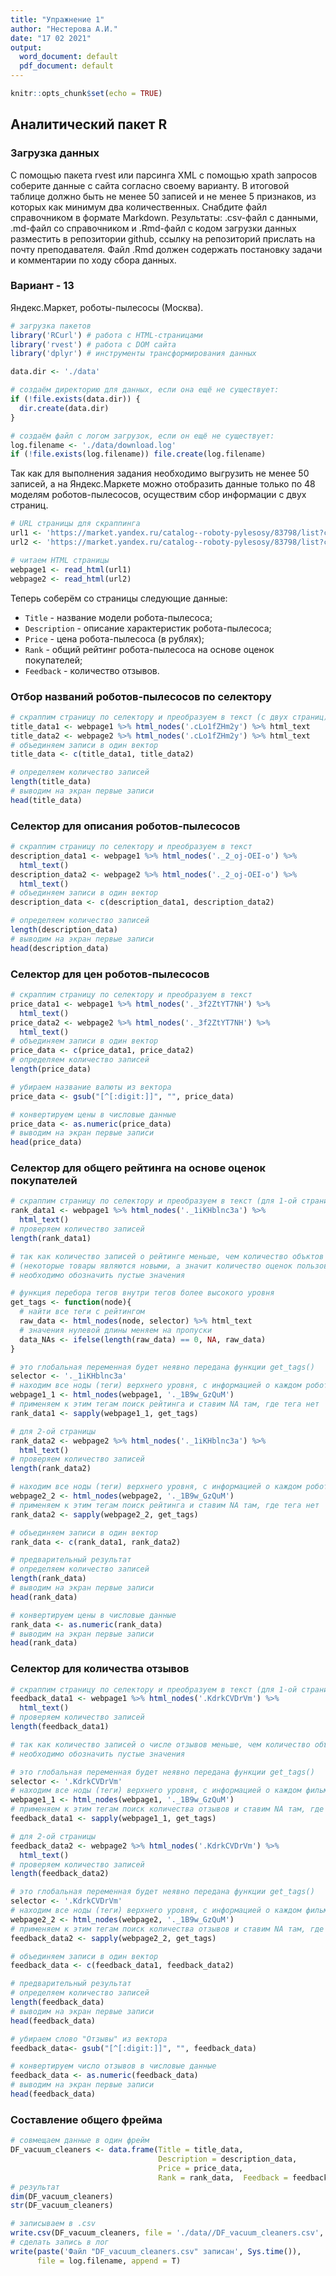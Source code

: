 ---
title: "Упражнение 1"
author: "Нестерова А.И."
date: "17 02 2021"
output:
  word_document: default
  pdf_document: default
---

```{r setup, include=FALSE}
knitr::opts_chunk$set(echo = TRUE)
```

## Аналитический пакет R

### Загрузка данных

С помощью пакета rvest или парсинга XML с помощью xpath запросов соберите данные с
сайта согласно своему варианту. В итоговой таблице должно быть не менее 50 записей и не менее 5 признаков, из которых как минимум два количественных. Снабдите файл справочником в формате Markdown.
Результаты: .csv-файл с данными, .md-файл со справочником и .Rmd-файл с кодом
загрузки данных разместить в репозитории github, ссылку на репозиторий прислать на
почту преподавателя. Файл .Rmd должен содержать постановку задачи и комментарии по
ходу сбора данных.

### Вариант - 13

Яндекс.Маркет, роботы-пылесосы (Москва).

```{r Пакеты и директория, warning = F, message = F}
# загрузка пакетов
library('RCurl') # работа с HTML-страницами
library('rvest') # работа с DOM сайта
library('dplyr') # инструменты трансформирования данных

data.dir <- './data'

# создаём директорию для данных, если она ещё не существует:
if (!file.exists(data.dir)) {
  dir.create(data.dir)
}

# создаём файл с логом загрузок, если он ещё не существует:
log.filename <- './data/download.log'
if (!file.exists(log.filename)) file.create(log.filename)
```

Так как для выполнения задания необходимо выгрузить не менее 50 записей, а на Яндекс.Маркете можно отобразить данные только по 48 моделям роботов-пылесосов, осуществим сбор информации с двух страниц.

```{r Ссылки, warning = F, message = F}
# URL страницы для скраппинга
url1 <- 'https://market.yandex.ru/catalog--roboty-pylesosy/83798/list?cpa=0&hid=16302536&suggest_text=%D0%A0%D0%BE%D0%B1%D0%BE%D1%82%D1%8B-%D0%BF%D1%8B%D0%BB%D0%B5%D1%81%D0%BE%D1%81%D1%8B&suggest=1&suggest_history=1&suggest_type=category&was_redir=1&rt=12&onstock=1&local-offers-first=0&viewtype=list'
url2 <- 'https://market.yandex.ru/catalog--roboty-pylesosy/83798/list?cpa=0&hid=16302536&suggest_text=%D0%A0%D0%BE%D0%B1%D0%BE%D1%82%D1%8B-%D0%BF%D1%8B%D0%BB%D0%B5%D1%81%D0%BE%D1%81%D1%8B&suggest=1&suggest_history=1&suggest_type=category&was_redir=1&rt=12&onstock=1&page=2&local-offers-first=0&viewtype=list'

# читаем HTML страницы
webpage1 <- read_html(url1)
webpage2 <- read_html(url2)
```

Теперь соберём со страницы следующие данные:
  
- `Title` - название модели робота-пылесоса;
- `Description` - описание характеристик робота-пылесоса;
- `Price` - цена робота-пылесоса (в рублях);
- `Rank` - общий рейтинг робота-пылесоса на основе оценок покупателей;
- `Feedback` - количество отзывов.

### Отбор названий роботов-пылесосов по селектору

```{r Названия, echo = F, message = F, warning = F}
# скраппим страницу по селектору и преобразуем в текст (с двух страниц)
title_data1 <- webpage1 %>% html_nodes('.cLo1fZHm2y') %>% html_text
title_data2 <- webpage2 %>% html_nodes('.cLo1fZHm2y') %>% html_text
# объединяем записи в один вектор
title_data <- c(title_data1, title_data2)

# определяем количество записей
length(title_data)
# выводим на экран первые записи
head(title_data)
```

### Селектор для описания роботов-пылесосов

```{r Описание, echo = F, message = F, warning = F}
# скраппим страницу по селектору и преобразуем в текст
description_data1 <- webpage1 %>% html_nodes('._2_oj-OEI-o') %>% 
  html_text()
description_data2 <- webpage2 %>% html_nodes('._2_oj-OEI-o') %>% 
  html_text()
# объединяем записи в один вектор
description_data <- c(description_data1, description_data2)

# определяем количество записей
length(description_data)
# выводим на экран первые записи
head(description_data)
```
### Cелектор для цен роботов-пылесосов

```{r Цена, echo = F, message = F, warning = F}
# скраппим страницу по селектору и преобразуем в текст
price_data1 <- webpage1 %>% html_nodes('._3f2ZtYT7NH') %>% 
  html_text()
price_data2 <- webpage2 %>% html_nodes('._3f2ZtYT7NH') %>% 
  html_text()
# объединяем записи в один вектор
price_data <- c(price_data1, price_data2)
# определяем количество записей
length(price_data)

# убираем название валюты из вектора
price_data <- gsub("[^[:digit:]]", "", price_data)

# конвертируем цены в числовые данные
price_data <- as.numeric(price_data)
# выводим на экран первые записи
head(price_data)
```

### Cелектор для общего рейтинга на основе оценок покупателей

```{r Рейтинг, echo = F, message = F, warning = F}
# скраппим страницу по селектору и преобразуем в текст (для 1-ой страницы)
rank_data1 <- webpage1 %>% html_nodes('._1iKHblnc3a') %>% 
  html_text()
# проверяем количество записей 
length(rank_data1)

# так как количество записей о рейтинге меньше, чем количество объктов на странице (48)
# (некоторые товары являются новыми, а значит количество оценок пользователей недостаточно для составления рейтинга),
# необходимо обозначить пустые значения

# функция перебора тегов внутри тегов более высокого уровня
get_tags <- function(node){
  # найти все теги с рейтингом
  raw_data <- html_nodes(node, selector) %>% html_text
  # значения нулевой длины меняем на пропуски
  data_NAs <- ifelse(length(raw_data) == 0, NA, raw_data)
}

# это глобальная переменная будет неявно передана функции get_tags()
selector <- '._1iKHblnc3a'
# находим все ноды (теги) верхнего уровня, с информацией о каждом роботе-пылесосе
webpage1_1 <- html_nodes(webpage1, '._1B9w_GzQuM')
# применяем к этим тегам поиск рейтинга и ставим NA там, где тега нет
rank_data1 <- sapply(webpage1_1, get_tags)

# для 2-ой страницы
rank_data2 <- webpage2 %>% html_nodes('._1iKHblnc3a') %>% 
  html_text()
# проверяем количество записей 
length(rank_data2)

# находим все ноды (теги) верхнего уровня, с информацией о каждом роботе-пылесосе
webpage2_2 <- html_nodes(webpage2, '._1B9w_GzQuM')
# применяем к этим тегам поиск рейтинга и ставим NA там, где тега нет
rank_data2 <- sapply(webpage2_2, get_tags)

# объединяем записи в один вектор
rank_data <- c(rank_data1, rank_data2)

# предварительный результат
# определяем количество записей
length(rank_data)
# выводим на экран первые записи
head(rank_data)

# конвертируем цены в числовые данные
rank_data <- as.numeric(rank_data)
# выводим на экран первые записи
head(rank_data)
```

### Селектор для количества отзывов

```{r Отзывы, echo = F, message = F, warning = F}
# скраппим страницу по селектору и преобразуем в текст (для 1-ой страницы)
feedback_data1 <- webpage1 %>% html_nodes('.KdrkCVDrVm') %>% 
  html_text()
# проверяем количество записей 
length(feedback_data1)

# так как количество записей о числе отзывов меньше, чем количество объктов на странице (48) (из-за появления новинок),
# необходимо обозначить пустые значения

# это глобальная переменная будет неявно передана функции get_tags()
selector <- '.KdrkCVDrVm'
# находим все ноды (теги) верхнего уровня, с информацией о каждом фильме
webpage1_1 <- html_nodes(webpage1, '._1B9w_GzQuM')
# применяем к этим тегам поиск количества отзывов и ставим NA там, где тега нет
feedback_data1 <- sapply(webpage1_1, get_tags)

# для 2-ой страницы
feedback_data2 <- webpage2 %>% html_nodes('.KdrkCVDrVm') %>% 
  html_text()
# проверяем количество записей
length(feedback_data2)

# это глобальная переменная будет неявно передана функции get_tags()
selector <- '.KdrkCVDrVm'
# находим все ноды (теги) верхнего уровня, с информацией о каждом фильме
webpage2_2 <- html_nodes(webpage2, '._1B9w_GzQuM')
# применяем к этим тегам поиск количества отзывов и ставим NA там, где тега нет
feedback_data2 <- sapply(webpage2_2, get_tags)

# объединяем записи в один вектор
feedback_data <- c(feedback_data1, feedback_data2)

# предварительный результат
# определяем количество записей
length(feedback_data)
# выводим на экран первые записи
head(feedback_data)

# убираем слово "Отзывы" из вектора
feedback_data<- gsub("[^[:digit:]]", "", feedback_data)

# конвертируем число отзывов в числовые данные
feedback_data <- as.numeric(feedback_data)
# выводим на экран первые записи
head(feedback_data)
```

### Составление общего фрейма

```{r Фрейм, echo = F, message = F, warning = F}
# совмещаем данные в один фрейм
DF_vacuum_cleaners <- data.frame(Title = title_data, 
                                 Description = description_data, 
                                 Price = price_data, 
                                 Rank = rank_data,  Feedback = feedback_data)
# результат
dim(DF_vacuum_cleaners)
str(DF_vacuum_cleaners)

# записываем в .csv
write.csv(DF_vacuum_cleaners, file = './data//DF_vacuum_cleaners.csv', row.names = F)
# сделать запись в лог
write(paste('Файл "DF_vacuum_cleaners.csv" записан', Sys.time()), 
      file = log.filename, append = T)

```

